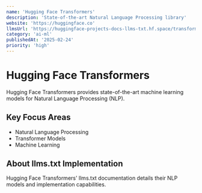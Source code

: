 ```yaml
---
name: 'Hugging Face Transformers'
description: 'State-of-the-art Natural Language Processing library'
website: 'https://huggingface.co'
llmsUrl: 'https://huggingface-projects-docs-llms-txt.hf.space/transformers/llms.txt'
category: 'ai-ml'
publishedAt: '2025-02-24'
priority: 'high'
---
```


# Hugging Face Transformers

Hugging Face Transformers provides state-of-the-art machine learning models for Natural Language Processing (NLP).

## Key Focus Areas

- Natural Language Processing
- Transformer Models
- Machine Learning

## About llms.txt Implementation

Hugging Face Transformers' llms.txt documentation details their NLP models and implementation capabilities.
